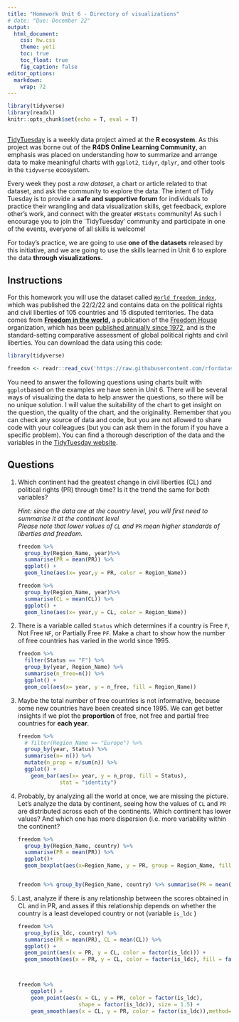 ```yaml
---
title: "Homework Unit 6 - Directory of visualizations"
# date: "Due: December 22"
output: 
  html_document: 
    css: hw.css
    theme: yeti
    toc: true
    toc_float: true
    fig_caption: false
editor_options: 
  markdown: 
    wrap: 72
---
```


```r
library(tidyverse)
library(readxl)
knitr::opts_chunk$set(echo = T, eval = T)
```

## 

[TidyTuesday](https://github.com/rfordatascience/tidytuesday#readme) is a weekly data project aimed at the **R ecosystem**. As this
project was borne out of the **R4DS Online Learning Community**, an emphasis
was placed on understanding how to summarize and arrange data to make
meaningful charts with `ggplot2`, `tidyr`, `dplyr`, and other tools in
the `tidyverse` ecosystem.

Every week they post a *raw dataset*, a chart or article related to that
dataset, and ask the community to explore the data. The intent of Tidy Tuesday is to provide a **safe and supportive forum** for
individuals to practice their wrangling and data visualization skills, get
feedback, explore other's work, and connect with the greater `#RStats`
community! As such I encourage you to join the \`TidyTuesday' community and participate in
one of the events, everyone of all skills is welcome!

For today's practice, we are going to use **one of the
datasets** released by this initiative, and we are going to use the skills
learned in Unit 6 to explore the data **through visualizations.**

## Instructions

For this homework you will use the dataset called
[`World freedom index`](https://github.com/rfordatascience/tidytuesday/blob/master/data/2022/2022-02-22/readme.md),
which was published the 22/2/22 and contains data on the political
rights and civil liberties of 105 countries and 15 disputed territories.
The data comes from [**Freedom in the
world**](https://freedomhouse.org/reports/publication-archives)**,** a
publication of the [Freedom House](https://freedomhouse.org/)
organization, which has been [published annually since
1972](https://freedomhouse.org/reports/publication-archives), and is the
standard-setting comparative assessment of global political rights and
civil liberties. You can download the data using this code:

```r

library(tidyverse)

freedom <- readr::read_csv('https://raw.githubusercontent.com/rfordatascience/tidytuesday/master/data/2022/2022-02-22/freedom.csv')

```

You need to answer the following questions using charts built with
`ggplot`based on the examples we have seen in Unit 6. There will be
several ways of visualizing the data to help answer the questions, so
there will be no unique solution. I will value the suitability of the
chart to get insight on the question, the quality of the chart, and the
originality. Remember that you can check any source of data and code,
but you are not allowed to share code with your colleagues (but you can
ask them in the forum if you have a specific problem). You can find a
thorough description of the data and the variables in the [TidyTuesday
website](https://github.com/rfordatascience/tidytuesday/blob/master/data/2022/2022-02-22/readme.md#data-dictionary).

## Questions

1.  Which continent had the greatest change in civil liberties (CL) and
    political rights (PR) through time? Is it the trend the same for
    both variables?

    *Hint: since the data are at the country level, you will first need
    to summarise it at the continent level\
    Please note that lower values of `CL`* *and* `PR` *mean higher
    standards of liberties and freedom.*

    ```r
    freedom %>% 
      group_by(Region_Name, year)%>% 
      summarise(PR = mean(PR)) %>% 
      ggplot() + 
      geom_line(aes(x= year,y = PR, color = Region_Name))

    freedom %>% 
      group_by(Region_Name, year)%>% 
      summarise(CL = mean(CL)) %>% 
      ggplot() + 
      geom_line(aes(x= year,y = CL, color = Region_Name))
    ```

2.  There is a variable called `Status` which determines if a country is
    Free `F`, Not Free `NF`, or Partially Free `PF`. Make a chart to
    show how the number of free countries has varied in the world
    since 1995. \

    ```r
    freedom %>%
      filter(Status == "F") %>%
      group_by(year, Region_Name) %>%
      summarise(n_free=n()) %>%
      ggplot() +
      geom_col(aes(x= year, y = n_free, fill = Region_Name))
    ```

3.  Maybe the total number of free countries is not informative, because
    some new countries have been created since 1995. We can get better
    insights if we plot the **proportion** of free, not free and partial
    free countries for **each year**.

    ```r
    freedom %>%
      # filter(Region_Name == "Europe") %>%
      group_by(year, Status) %>%
      summarise(n= n()) %>%
      mutate(n_prop = n/sum(n)) %>%
      ggplot() +
        geom_bar(aes(x= year, y = n_prop, fill = Status),
                 stat = "identity")
    ```

4.  Probably, by analyzing all the world at once, we are missing the
    picture. Let's analyze the data by continent, seeing how the values
    of `CL` and `PR` are distributed across each of the continents.
    Which continent has lower values? And which one has more dispersion
    (i.e. more variability within the continent?

    ```r
    freedom %>% 
      group_by(Region_Name, country) %>% 
      summarise(PR = mean(PR)) %>% 
      ggplot()+ 
      geom_boxplot(aes(x=Region_Name, y = PR, group = Region_Name, fill = Region_Name))


    freedom %>% group_by(Region_Name, country) %>% summarise(PR = mean(PR)) %>% ggplot()+ ggridges::geom_density_ridges(aes(x=PR,y=Region_Name,fill=factor(Region_Name)))
    ```

5.  Last, analyze if there is any relationship between the scores
    obtained in CL and in PR, and asses if this relationship depends on
    whether the country is a least developed country or not (variable
    `is_ldc` )

    ```r
    freedom %>% 
      group_by(is_ldc, country) %>%
      summarise(PR = mean(PR), CL = mean(CL)) %>% 
      ggplot() + 
      geom_point(aes(x = PR, y = CL, color = factor(is_ldc))) +
      geom_smooth(aes(x = PR, y = CL, color = factor(is_ldc), fill = factor(is_ldc)))
    
    
    
    freedom %>%  
        ggplot() + 
        geom_point(aes(x = CL, y = PR, color = factor(is_ldc), 
                       shape = factor(is_ldc)), size = 1.5) + 
        geom_smooth(aes(x = CL, y = PR, color = factor(is_ldc)),method="loess") 
    ```

# 
